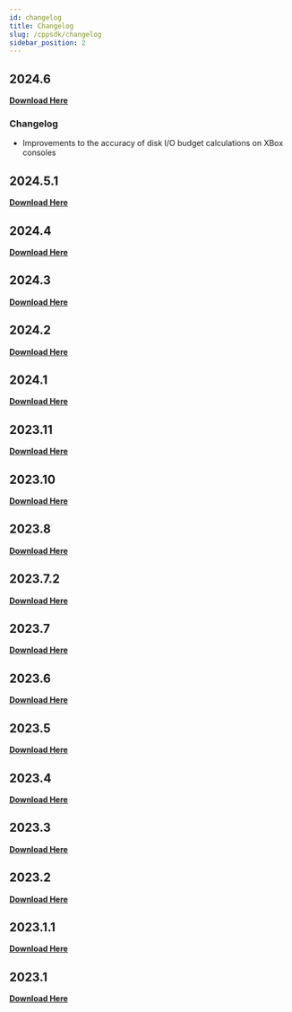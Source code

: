 ```yaml
---
id: changelog
title: Changelog
slug: /cppsdk/changelog
sidebar_position: 2
---
```


## 2024.6
**[Download Here](https://docs.mod.io/partners/modules/xbox/cppsdk/modio_gdk_2024.6.zip)**

### Changelog

* Improvements to the accuracy of disk I/O budget calculations on XBox consoles

## 2024.5.1
**[Download Here](https://docs.mod.io/partners/modules/xbox/cppsdk/modio_gdk_2024.5.1.zip)**

## 2024.4
**[Download Here](https://docs.mod.io/partners/modules/xbox/cppsdk/modio_gdk_2024.4.zip)**

## 2024.3
**[Download Here](https://docs.mod.io/partners/modules/xbox/cppsdk/modio_gdk_2024.3.zip)**

## 2024.2
**[Download Here](https://docs.mod.io/partners/modules/xbox/cppsdk/modio_gdk_2024.2.zip)**

## 2024.1
**[Download Here](https://docs.mod.io/partners/modules/xbox/cppsdk/modio_gdk_2024.1.zip)**

## 2023.11
**[Download Here](https://docs.mod.io/partners/modules/xbox/cppsdk/modio_gdk_2023.11.zip)**

## 2023.10
**[Download Here](https://docs.mod.io/partners/modules/xbox/cppsdk/modio_gdk_2023.10.zip)**

## 2023.8
**[Download Here](https://docs.mod.io/partners/modules/xbox/cppsdk/modio_gdk_2023.8.zip)**

## 2023.7.2
**[Download Here](https://docs.mod.io/partners/modules/xbox/cppsdk/modio_gdk_2023.7.2.zip)**

## 2023.7
**[Download Here](https://docs.mod.io/partners/modules/xbox/cppsdk/modio_gdk_2023.7.zip)**

## 2023.6
**[Download Here](https://docs.mod.io/partners/modules/xbox/cppsdk/modio_gdk_2023.6.zip)**

## 2023.5
**[Download Here](https://docs.mod.io/partners/modules/xbox/cppsdk/modio_gdk_2023.5.zip)**

## 2023.4
**[Download Here](https://docs.mod.io/partners/modules/xbox/cppsdk/modio_gdk_2023.4.zip)**

## 2023.3
**[Download Here](https://docs.mod.io/partners/modules/xbox/cppsdk/modio_gdk_2023.3.zip)**

## 2023.2
**[Download Here](https://docs.mod.io/partners/modules/xbox/cppsdk/modio_gdk_2023.2.zip)**

## 2023.1.1
**[Download Here](https://docs.mod.io/partners/modules/xbox/cppsdk/modio_gdk_2023.1.1.zip)**

## 2023.1
**[Download Here](https://docs.mod.io/partners/modules/xbox/cppsdk/modio_gdk_2023.1.zip)**

